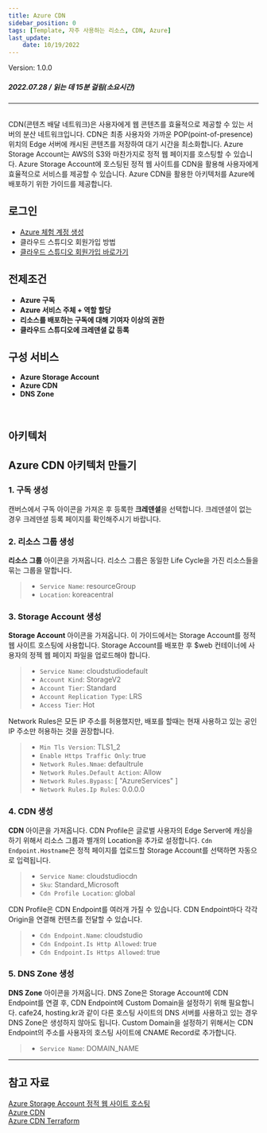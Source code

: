 ```yaml
---
title: Azure CDN
sidebar_position: 0
tags: [Template, 자주 사용하는 리소스, CDN, Azure]
last_update: 
    date: 10/19/2022
---
```



<span className="theme-doc-version-badge badge badge--secondary">
    Version: 1.0.0
</span>

##### 2022.07.28 / 읽는 데 15분 걸림(소요시간)

*****
<br/>
CDN(콘텐츠 배달 네트워크)은 사용자에게 웹 콘텐츠를 효율적으로 제공할 수 있는 서버의 분산 네트워크입니다.
CDN은 최종 사용자와 가까운 POP(point-of-presence) 위치의 Edge 서버에 캐시된 콘텐츠를 저장하여 대기 시간을 최소화합니다.
Azure Storage Account는 AWS의 S3와 마찬가지로 정적 웹 페이지를 호스팅할 수 있습니다.
Azure Storage Account에 호스팅된 정적 웹 사이트를 CDN을 활용해 사용자에게 효율적으로 서비스를 제공할 수 있습니다.
Azure CDN을 활용한 아키텍처를 Azure에 배포하기 위한 가이드를 제공합니다.

## 로그인
- [Azure 체험 계정 생성](https://azure.microsoft.com/ko-kr/free/)
- <Link to="/docs/start/sign-up">클라우드 스튜디오 회원가입 방법</Link>
- [클라우드 스튜디오 회원가입 바로가기](https://cloudstudio.cloudraw.kr/signup)

## 전제조건
- **Azure 구독**
- **Azure 서비스 주체 + 역할 할당**
- **리소스를 배포하는 구독에 대해 기여자 이상의 권한**
- **클라우드 스튜디오에 크레덴셜 값 등록**

## 구성 서비스
- **Azure Storage Account**
- **Azure CDN**
- **DNS Zone**
<br/>

## 아키텍처
<caption caption="" src={azure7} />

## Azure CDN 아키텍처 만들기
### 1. 구독 생성
캔버스에서 구독 아이콘을 가져온 후 등록한 **크레덴셜**을 선택합니다.
크레덴셜이 없는 경우 크레덴셜 등록 페이지를 확인해주시기 바랍니다.
<caption caption="[그림.1] Azure CDN 1" src={azure1} />

### 2. 리소스 그룹 생성
**리소스 그룹** 아이콘을 가져옵니다.
리소스 그룹은 동일한 Life Cycle을 가진 리소스들을 묶는 그룹을 말합니다.

> - ```Service Name```: resourceGroup
> - ```Location```: koreacentral

<caption caption="[그림.2] Azure CDN 2" src={azure2} />

### 3. Storage Account 생성 
**Storage Account** 아이콘을 가져옵니다.
이 가이드에서는 Storage Account를 정적 웹 사이트 호스팅에 사용합니다.
Storage Account를 배포한 후 $web 컨테이너에 사용자의 정젝 웹 페이지 파일을 업로드해야 합니다.

> - ```Service Name```: cloudstudiodefault
> - ```Account Kind```: StorageV2
> - ```Account Tier```: Standard
> - ```Account Replication Type```: LRS
> - ```Access Tier```: Hot 

<caption caption="[그림.3] Azure CDN 3" src={azure3} />

Network Rules은 모든 IP 주소를 허용했지만, 배포를 할때는 현재 사용하고 있는 공인 IP 주소만 허용하는 것을 권장합니다.

> - ```Min Tls Version```: TLS1_2
> - ```Enable Https Traffic Only```: true
> - ```Network Rules.Nmae```: defaultrule
> - ```Network Rules.Default Action```: Allow
> - ```Network Rules.Bypass```: [ "AzureServices" ]
> - ```Network Rules.Ip Rules```: 0.0.0.0

<caption caption="[그림.4] Azure CDN 4" src={azure4} />

### 4. CDN 생성
**CDN** 아이콘을 가져옵니다.
CDN Profile은 글로벌 사용자의 Edge Server에 캐싱을 하기 위해서 리소스 그룹과 별개의 Location을 추가로 설정합니다.
```Cdn Endpoint.Hostname```은 정적 페이지를 업로드할 Storage Account를 선택하면 자동으로 입력됩니다.

> - ```Service Name```: cloudstudiocdn
> - ```Sku```: Standard_Microsoft
> - ```Cdn Profile Location```: global

<caption caption="[그림.5] Azure CDN 5" src={azure5} />

CDN Profile은 CDN Endpoint를 여러개 가질 수 있습니다. CDN Endpoint마다 각각 Origin을 연결해 컨텐츠를 전달할 수 있습니다.

> - ```Cdn Endpoint.Name```: cloudstudio
> - ```Cdn Endpoint.Is Http Allowed```: true
> - ```Cdn Endpoint.Is Https Allowed```: true

<caption caption="[그림.6] Azure CDN 6" src={azure6} />

### 5. DNS Zone 생성 
**DNS Zone** 아이콘을 가져옵니다.
DNS Zone은 Storage Account에 CDN Endpoint를 연결 후, CDN Endpoint에 Custom Domain을 설정하기 위해 필요합니다.
cafe24, hosting.kr과 같이 다른 호스팅 사이트의 DNS 서버를 사용하고 있는 경우 DNS Zone은 생성하지 않아도 됩니다.
Custom Domain을 설정하기 위해서는 CDN Endpoint의 주소를 사용자의 호스팅 사이트에 CNAME Record로 추가합니다.

> - ```Service Name```: DOMAIN_NAME

<caption caption="[그림.7] Azure CDN 7" src={azure7} />

*****
## 참고 자료
[Azure Storage Account 정적 웹 사이트 호스팅](https://docs.microsoft.com/ko-kr/azure/storage/blobs/storage-blob-static-website)<br/>
[Azure CDN](https://docs.microsoft.com/ko-kr/azure/frontdoor/)<br/>
[Azure CDN Terraform](https://registry.terraform.io/providers/hashicorp/azurerm/latest/docs/resources/cdn_profile)<br/>